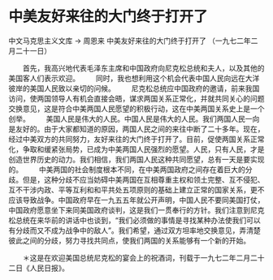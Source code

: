 # 中美友好来往的大门终于打开了

中文马克思主义文库 -> 周恩来
中美友好来往的大门终于打开了
（一九七二年二月二十一日）


　　首先，我高兴地代表毛泽东主席和中国政府向尼克松总统和夫人，以及其他的美国客人们表示欢迎。
　　同时，我也想利用这个机会代表中国人民向远在大洋彼岸的美国人民致以亲切的问候。
　　尼克松总统应中国政府的邀请，前来我国访问，使两国领导人有机会直接会晤，谋求两国关系正常化，并就共同关心的问题交换意见，这是符合中美两国人民愿望的积极行动，这在中美两国关系史上是一个创举。
　　美国人民是伟大的人民。中国人民是伟大的人民。我们两国人民一向是友好的。由于大家都知道的原因，两国人民之间的来往中断了二十多年。现在，经过中美双方的共同努力，友好来往的大门终于打开了。目前，促使两国关系正常化，争取和缓紧张局势，已成为中美两国人民强烈的愿望。人民，只有人民，才是创造世界历史的动力。我们相信，我们两国人民这种共同愿望，总有一天是要实现的。
　　中美两国的社会制度根本不同，在中美两国政府之间存在着巨大的分歧。但是，这种分歧不应当妨碍中美两国在互相尊重主权和领土完整、互不侵犯、互不干涉内政、平等互利和和平共处五项原则的基础上建立正常的国家关系，更不应该导致战争。中国政府早在一九五五年就公开声明，中国人民不要同美国打仗，中国政府愿意坐下来同美国政府谈判，这是我们一贯奉行的方针。我们注意到尼克松总统在来华前的讲话中也谈到，“我们必须做的事情是寻找某种办法使我们可以有分歧而又不成为战争中的敌人”。我们希望，通过双方坦率地交换意见，弄清楚彼此之间的分歧，努力寻找共同点，使我们两国的关系能够有一个新的开始。


　　＊这是在欢迎美国总统尼克松的宴会上的祝酒词，刊载于一九七二年二月二十二日《人民日报》。



